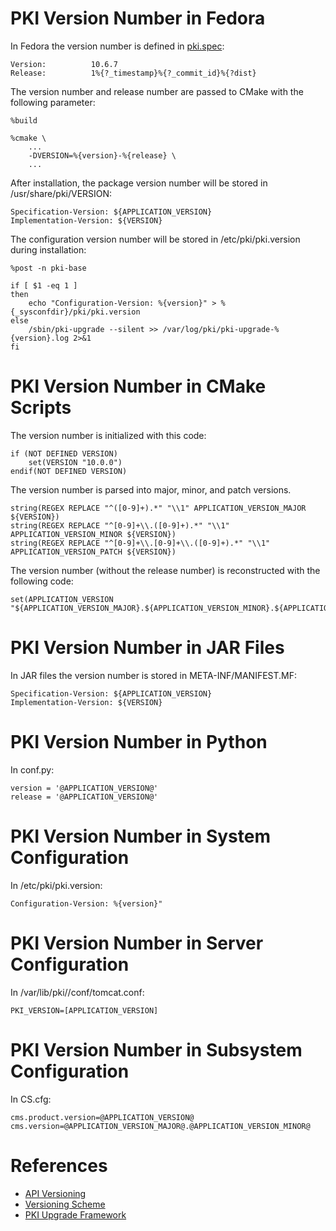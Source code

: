 = PKI Version Number in Fedora =

In Fedora the version number is defined in [https://github.com/dogtagpki/pki/blob/master/pki.spec pki.spec]:

<pre>
Version:          10.6.7
Release:          1%{?_timestamp}%{?_commit_id}%{?dist}
</pre>

The version number and release number are passed to CMake with the following parameter:

<pre>
%build

%cmake \
    ...
    -DVERSION=%{version}-%{release} \
    ...
</pre>

After installation, the package version number will be stored in /usr/share/pki/VERSION:

<pre>
Specification-Version: ${APPLICATION_VERSION}
Implementation-Version: ${VERSION}
</pre>

The configuration version number will be stored in /etc/pki/pki.version during installation:

<pre>
%post -n pki-base

if [ $1 -eq 1 ]
then
    echo "Configuration-Version: %{version}" > %{_sysconfdir}/pki/pki.version
else
    /sbin/pki-upgrade --silent >> /var/log/pki/pki-upgrade-%{version}.log 2>&1
fi
</pre>

= PKI Version Number in CMake Scripts =

The version number is initialized with this code:

<pre>
if (NOT DEFINED VERSION)
    set(VERSION "10.0.0")
endif(NOT DEFINED VERSION)
</pre>

The version number is parsed into major, minor, and patch versions.

<pre>
string(REGEX REPLACE "^([0-9]+).*" "\\1" APPLICATION_VERSION_MAJOR ${VERSION})
string(REGEX REPLACE "^[0-9]+\\.([0-9]+).*" "\\1" APPLICATION_VERSION_MINOR ${VERSION})
string(REGEX REPLACE "^[0-9]+\\.[0-9]+\\.([0-9]+).*" "\\1" APPLICATION_VERSION_PATCH ${VERSION})
</pre>

The version number (without the release number) is reconstructed with the following code:

<pre>
set(APPLICATION_VERSION "${APPLICATION_VERSION_MAJOR}.${APPLICATION_VERSION_MINOR}.${APPLICATION_VERSION_PATCH}")
</pre>

= PKI Version Number in JAR Files =

In JAR files the version number is stored in META-INF/MANIFEST.MF:

<pre>
Specification-Version: ${APPLICATION_VERSION}
Implementation-Version: ${VERSION}
</pre>

= PKI Version Number in Python =

In conf.py:

<pre>
version = '@APPLICATION_VERSION@'
release = '@APPLICATION_VERSION@'
</pre>

= PKI Version Number in System Configuration =

In /etc/pki/pki.version:

<pre>
Configuration-Version: %{version}"
</pre>

= PKI Version Number in Server Configuration =

In /var/lib/pki/<instance>/conf/tomcat.conf:

<pre>
PKI_VERSION=[APPLICATION_VERSION]
</pre>

= PKI Version Number in Subsystem Configuration =

In CS.cfg:

<pre>
cms.product.version=@APPLICATION_VERSION@
cms.version=@APPLICATION_VERSION_MAJOR@.@APPLICATION_VERSION_MINOR@
</pre>


= References =

* [[API Versioning]]
* [[Versioning Scheme]]
* [[PKI Upgrade Framework]]